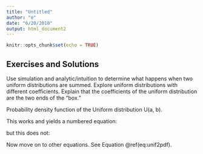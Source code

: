 ```yaml
---
title: "Untitled"
author: "e"
date: "6/20/2018"
output: html_document2
---
```


```r
knitr::opts_chunk$set(echo = TRUE)
```

## Exercises and Solutions

Use simulation and analytic/intuition to determine what happens when two uniform distributions are summed. Explore uniform distributions with different coefficients. Explain that the coefficients of the uniform distribution are the two ends of the "box."

Probability density function of the Uniform distribution U(a, b).

This works and yields a numbered equation:

\begin{equation}
x \sim U(a, b) \quad \text{where} \quad \quad a< b
(\#eq:unif2pdf)
\end{equation}

but this does not:

\begin{equation}
x \sim U(a, b) \quad \text{where} \quad \quad a< b
(\#eq:unif.pdf)
\end{equation}

Now move on to other equations. See Equation \@ref(eq:unif2pdf).
